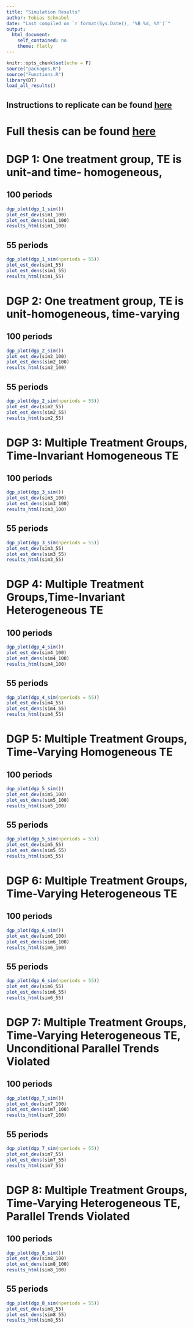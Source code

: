 ```yaml
---
title: "Simulation Results"
author: Tobias Schnabel
date: "Last compiled on `r format(Sys.Date(), '%B %d, %Y')`"
output: 
  html_document:
    self_contained: no
    theme: flatly
---
```


```r
knitr::opts_chunk$set(echo = F)
source("packages.R")
source("Functions.R")
library(DT)
load_all_results()
```

```{=html}
<style type="text/css">
table th {
    text-align: left !important;
}
</style>
```
## Instructions to replicate can be found [here](https://github.com/tobias-schnabel/matrix-completion/blob/main/Replication.md)

# Full thesis can be found [here](https://github.com/tobias-schnabel/matrix-completion/blob/main/Thesis_Schnabel.pdf)

# DGP 1: One treatment group, TE is unit-and time- homogeneous,

## 100 periods

```r
dgp_plot(dgp_1_sim())
plot_est_dev(sim1_100)
plot_est_dens(sim1_100)
results_html(sim1_100)
```

## 55 periods

```r
dgp_plot(dgp_1_sim(nperiods = 55))
plot_est_dev(sim1_55)
plot_est_dens(sim1_55)
results_html(sim1_55)
```

# DGP 2: One treatment group, TE is unit-homogeneous, time-varying

## 100 periods

```r
dgp_plot(dgp_2_sim())
plot_est_dev(sim2_100)
plot_est_dens(sim2_100)
results_html(sim2_100)
```

## 55 periods

```r
dgp_plot(dgp_2_sim(nperiods = 55))
plot_est_dev(sim2_55)
plot_est_dens(sim2_55)
results_html(sim2_55)
```

# DGP 3: Multiple Treatment Groups, Time-Invariant Homogeneous TE

## 100 periods

```r
dgp_plot(dgp_3_sim())
plot_est_dev(sim3_100)
plot_est_dens(sim3_100)
results_html(sim3_100)
```

## 55 periods

```r
dgp_plot(dgp_3_sim(nperiods = 55))
plot_est_dev(sim3_55)
plot_est_dens(sim3_55)
results_html(sim3_55)
```

# DGP 4: Multiple Treatment Groups,Time-Invariant Heterogeneous TE

## 100 periods

```r
dgp_plot(dgp_4_sim())
plot_est_dev(sim4_100)
plot_est_dens(sim4_100)
results_html(sim4_100)
```

## 55 periods

```r
dgp_plot(dgp_4_sim(nperiods = 55))
plot_est_dev(sim4_55)
plot_est_dens(sim4_55)
results_html(sim4_55)
```

# DGP 5: Multiple Treatment Groups, Time-Varying Homogeneous TE

## 100 periods

```r
dgp_plot(dgp_5_sim())
plot_est_dev(sim5_100)
plot_est_dens(sim5_100)
results_html(sim5_100)
```

## 55 periods

```r
dgp_plot(dgp_5_sim(nperiods = 55))
plot_est_dev(sim5_55)
plot_est_dens(sim5_55)
results_html(sim5_55)
```

# DGP 6: Multiple Treatment Groups, Time-Varying Heterogeneous TE

## 100 periods

```r
dgp_plot(dgp_6_sim())
plot_est_dev(sim6_100)
plot_est_dens(sim6_100)
results_html(sim6_100)
```

## 55 periods

```r
dgp_plot(dgp_6_sim(nperiods = 55))
plot_est_dev(sim6_55)
plot_est_dens(sim6_55)
results_html(sim6_55)
```

# DGP 7: Multiple Treatment Groups, Time-Varying Heterogeneous TE, **Unconditional** Parallel Trends Violated

## 100 periods

```r
dgp_plot(dgp_7_sim())
plot_est_dev(sim7_100)
plot_est_dens(sim7_100)
results_html(sim7_100)
```

## 55 periods

```r
dgp_plot(dgp_7_sim(nperiods = 55))
plot_est_dev(sim7_55)
plot_est_dens(sim7_55)
results_html(sim7_55)
```

# DGP 8: Multiple Treatment Groups, Time-Varying Heterogeneous TE, **Parallel Trends Violated**

## 100 periods

```r
dgp_plot(dgp_8_sim())
plot_est_dev(sim8_100)
plot_est_dens(sim8_100)
results_html(sim8_100)
```

## 55 periods

```r
dgp_plot(dgp_8_sim(nperiods = 55))
plot_est_dev(sim8_55)
plot_est_dens(sim8_55)
results_html(sim8_55)
```

# 
